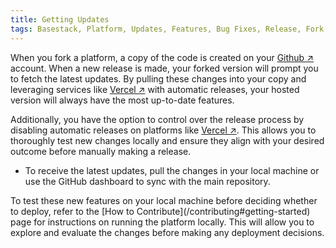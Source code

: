 ```yaml
---
title: Getting Updates
tags: Basestack, Platform, Updates, Features, Bug Fixes, Release, Fork, Github, Vercel, Automatic Releases, Local Machine, Deployment, Testing
---
```


When you fork a platform, a copy of the code is created on your [Github ↗](https://github.com/?ref=basestack.co) account. When a new release is made, your forked version will prompt you to fetch the latest updates. By pulling these changes into your copy and leveraging services like [Vercel ↗](https://vercel.com/) with automatic releases, your hosted version will always have the most up-to-date features.

Additionally, you have the option to control over the release process by disabling automatic releases on platforms like [Vercel ↗](https://vercel.com/?ref=basestack.co). This allows you to thoroughly test new changes locally and ensure they align with your desired outcome before manually making a release.

- To receive the latest updates, pull the changes in your local machine or use the GitHub dashboard to sync with the main repository.

<Callout type="info" emoji="ℹ️">
  To test these new features on your local machine before deciding whether to
  deploy, refer to the [How to Contribute](/contributing#getting-started) page
  for instructions on running the platform locally. This will allow you to
  explore and evaluate the changes before making any deployment decisions.
</Callout>
